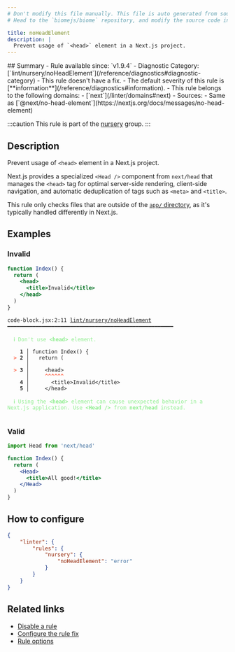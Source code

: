 ```yaml
---
# Don't modify this file manually. This file is auto generated from source, and you will lose your changes next time the website is built.
# Head to the `biomejs/biome` repository, and modify the source code in there.

title: noHeadElement
description: |
  Prevent usage of `<head>` element in a Next.js project.
---
```


<Tabs>
<TabItem label="JSX and TSX" icon="seti:javascript">
## Summary
- Rule available since: `v1.9.4`
- Diagnostic Category: [`lint/nursery/noHeadElement`](/reference/diagnostics#diagnostic-category)
- This rule doesn't have a fix.
- The default severity of this rule is [**information**](/reference/diagnostics#information).
- This rule belongs to the following domains:
  - [`next`](/linter/domains#next)
- Sources: 
  - Same as [`@next/no-head-element`](https://nextjs.org/docs/messages/no-head-element)

:::caution
This rule is part of the [nursery](/linter/rules/#nursery) group.
:::
## Description
Prevent usage of `<head>` element in a Next.js project.

Next.js provides a specialized `<Head />` component from `next/head` that manages
the `<head>` tag for optimal server-side rendering, client-side navigation, and
automatic deduplication of tags such as `<meta>` and `<title>`.

This rule only checks files that are outside of the [`app/` directory](https://nextjs.org/docs/app), as it's typically
handled differently in Next.js.

## Examples

### Invalid

```jsx
function Index() {
  return (
    <head>
      <title>Invalid</title>
    </head>
  )
}
```

<pre class="language-text"><code class="language-text">code-block.jsx:2:11 <a href="https://biomejs.dev/linter/rules/no-head-element">lint/nursery/noHeadElement</a> ━━━━━━━━━━━━━━━━━━━━━━━━━━━━━━━━━━━━━━━━━━━━━━━━━━━━━<br /><br />  <strong><span style="color: lightgreen;">ℹ</span></strong> <span style="color: lightgreen;">Don't use </span><span style="color: lightgreen;"><strong>&lt;head&gt;</strong></span><span style="color: lightgreen;"> element.</span><br />  <br />    <strong>1 │ </strong>function Index() &#123;<br />  <strong><span style="color: Tomato;">&gt;</span></strong> <strong>2 │ </strong>  return (<br />   <strong>   │ </strong>          <br />  <strong><span style="color: Tomato;">&gt;</span></strong> <strong>3 │ </strong>    &lt;head&gt;<br />   <strong>   │ </strong>    <strong><span style="color: Tomato;">^</span></strong><strong><span style="color: Tomato;">^</span></strong><strong><span style="color: Tomato;">^</span></strong><strong><span style="color: Tomato;">^</span></strong><strong><span style="color: Tomato;">^</span></strong><strong><span style="color: Tomato;">^</span></strong><br />    <strong>4 │ </strong>      &lt;title&gt;Invalid&lt;/title&gt;<br />    <strong>5 │ </strong>    &lt;/head&gt;<br />  <br />  <strong><span style="color: lightgreen;">ℹ</span></strong> <span style="color: lightgreen;">Using the </span><span style="color: lightgreen;"><strong>&lt;head&gt;</strong></span><span style="color: lightgreen;"> element can cause unexpected behavior in a Next.js application. Use </span><span style="color: lightgreen;"><strong>&lt;Head /&gt;</strong></span><span style="color: lightgreen;"> from </span><span style="color: lightgreen;"><strong>next/head</strong></span><span style="color: lightgreen;"> instead.</span><br />  <br /></code></pre>

### Valid

```jsx
import Head from 'next/head'

function Index() {
  return (
    <Head>
      <title>All good!</title>
    </Head>
  )
}
```

## How to configure
```json title="biome.json"
{
	"linter": {
		"rules": {
			"nursery": {
				"noHeadElement": "error"
			}
		}
	}
}

```
## Related links

- [Disable a rule](/linter/#disable-a-lint-rule)
- [Configure the rule fix](/linter#configure-the-rule-fix)
- [Rule options](/linter/#rule-options)

</TabItem>
</Tabs>

